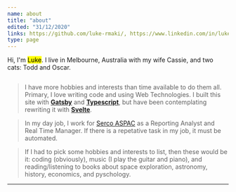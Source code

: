 ```yaml
---
name: about
title: "about"
edited: "31/12/2020"
links: https://github.com/luke-rmaki/, https://www.linkedin.com/in/luke-ruokaismaki-01b537159/, https://twitter.com/luke_rmaki, https://codepen.io/luke_rmaki
type: page
---
```



Hi, I'm <mark>Luke</mark>. I live in Melbourne, Australia with my wife Cassie, and two cats: Todd and Oscar.

<Image />

> I have more hobbies and interests than time available to do them all. Primary, I love writing code and using Web Technologies. I built this site with **[Gatsby](https://www.gatsbyjs.com/)** and **[Typescript](https://www.typescriptlang.org/)**, but have been contemplating rewriting it with **[Svelte](https://svelte.dev/)**.

> In my day job, I work for [Serco ASPAC](https://www.serco.com/aspac) as a Reporting Analyst and Real Time Manager. If there is a repetative task in my job, it must be automated.

> If I had to pick some hobbies and interests to list, then these would be it: coding (obviously), music (I play the guitar and piano), and reading/listening to books about space exploration, astronomy, history, economics, and pyschology.

---

